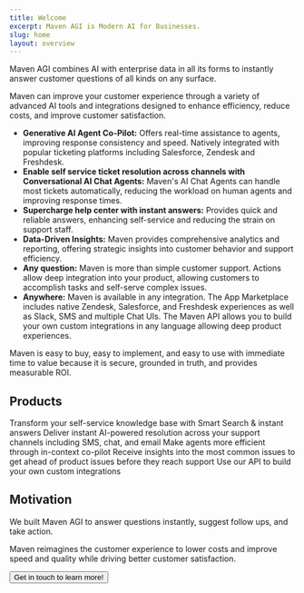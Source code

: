 ```yaml
---
title: Welcome
excerpt: Maven AGI is Modern AI for Businesses.
slug: home
layout: overview
---
```


Maven AGI combines AI with enterprise data in all its forms to instantly answer customer questions of all kinds on any surface.

Maven can improve your customer experience through a variety of advanced AI tools and integrations designed to enhance 
efficiency, reduce costs, and improve customer satisfaction.

- **Generative AI Agent Co-Pilot:** Offers real-time assistance to agents, improving response consistency and speed. Natively integrated with popular ticketing platforms including Salesforce, Zendesk and Freshdesk.
- **Enable self service ticket resolution across channels with Conversational AI Chat Agents:** Maven's AI Chat Agents can handle most tickets automatically, reducing the workload on human agents and improving response times.
- **Supercharge help center with instant answers:** Provides quick and reliable answers, enhancing self-service and reducing the strain on support staff.
- **Data-Driven Insights:** Maven provides comprehensive analytics and reporting, offering strategic insights into customer behavior and support efficiency.
- **Any question:** Maven is more than simple customer support. Actions allow deep integration into your product, allowing customers to accomplish tasks and self-serve complex issues.
- **Anywhere:** Maven is available in any integration. The App Marketplace includes native Zendesk, Salesforce, and Freshdesk experiences as well as
  Slack, SMS and multiple Chat UIs. The Maven API allows you to build your own custom integrations in any language allowing deep product experiences.

Maven is easy to buy, easy to implement, and easy to use with immediate time to value because it is secure, 
grounded in truth, and provides measurable ROI.

## Products

<Cards cols={3}>
  <Card title="Help Center Smart Search" icon="fa-solid fa-browser">
    Transform your self-service knowledge base with Smart Search & instant answers
  </Card>
  <Card title="Conversational AI chatbots" icon="fa-brands fa-codepen">
    Deliver instant AI-powered resolution across your support channels including SMS, chat, and email
  </Card>
  <Card title="Agent Co-pilot" icon="fa-brands fa-codepen">
    Make agents more efficient through in-context co-pilot
  </Card>
  <Card title="Insights 360" icon="fa-brands fa-codepen">
    Receive insights into the most common issues to get ahead of product issues before they reach support
  </Card>
  <Card title="API First Development" icon="fa-solid fa-pen">
    Use our API to build your own custom integrations
  </Card>
</Cards>

## Motivation

We built Maven AGI to answer questions instantly, suggest follow ups, and take action.

Maven reimagines the customer experience to lower costs and improve speed and quality while driving better customer satisfaction.

<ButtonGroup>
  <Button href="https://www.mavenagi.com/get-started" intent="primary" rightIcon="arrow-right" large>
    Get in touch to learn more!
  </Button>
</ButtonGroup>

